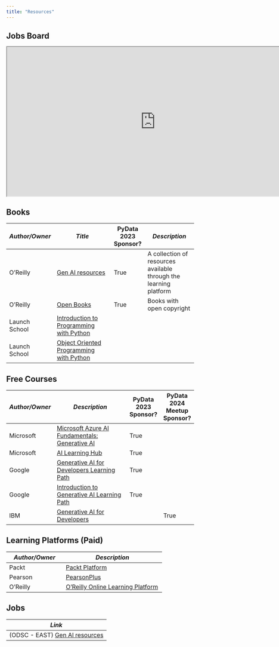 ```yaml
---
title: "Resources"
---
```

## Jobs Board
```{=html}
<div style="display: flex; justify-content: top; align-items: center; width: 800px; height: 400px;">
    <iframe src="https://docs.google.com/spreadsheets/d/e/2PACX-1vSVUG4pJ3XeyhnJ9AT7lphmw_P_1mIJ7Man_nqf2zfE4uEcrybaLLMAR_LFRsDnfvWX_CdkUt8CnZF7/pubhtml?gid=0&amp;single=true&amp;widget=false&amp;headers=false&amp;chrome=false" title="Webpage example" style="width: 100%; height: 100%;"></iframe>
</div>
```

## Books
| **_Author/Owner_** 	| **_Title_**                                                                    	| PyData 2023 Sponsor? 	| **_Description_**                                                 	|
|--------------------	|--------------------------------------------------------------------------------	|----------------------	|-------------------------------------------------------------------	|
| O'Reilly           	| [Gen AI resources](https://www.oreilly.com/online-learning/generative-ai.html) 	| True                 	| A collection of resources available through the learning platform 	|
| O'Reilly           	| [Open Books](https://www.oreilly.com/openbook/)                                	| True                 	| Books with open copyright                                         	|
| Launch School      	| [Introduction to Programming with Python](https://launchschool.com/books/python)   |                 	|                             	|
| Launch School      	| [Object Oriented Programming with Python](https://launchschool.com/books/oo_python)   |                 	|                           	|

## Free Courses
| **_Author/Owner_** 	| **_Description_**                                                                                                              	| PyData 2023 Sponsor? 	| PyData 2024 Meetup Sponsor? 	|
|--------------------	|--------------------------------------------------------------------------------------------------------------------------------	|----------------------	|-----------------------------	|
| Microsoft          	| [Microsoft Azure AI Fundamentals: Generative AI](https://learn.microsoft.com/en-us/training/paths/introduction-generative-ai/) 	| True                 	|                             	|
| Microsoft          	| [AI Learning Hub](https://learn.microsoft.com/en-us/ai/)                                                                       	| True                 	|                             	|
| Google             	| [Generative AI for Developers Learning Path](https://www.cloudskillsboost.google/paths/183)                                    	| True                 	|                             	|
| Google             	| [Introduction to Generative AI Learning Path](https://www.cloudskillsboost.google/paths/118)                                   	| True                 	|                             	|
| IBM                	| [Generative AI for Developers](https://developer.ibm.com/generative-ai-for-developers?cm_sp=ibmdev--developer--GenAI)          	|                      	| True                        	|

## Learning Platforms (Paid)
| **_Author/Owner_** 	| **_Description_**           | 
|--------------------	|----------------------------------- |
| Packt       | [Packt Platform](https://www.packtpub.com/) 	| 
| Pearson    	| [PearsonPlus](https://www.pearson.com/en-us/pearsonplus.html) | 
| O'Reilly   	| [O'Reilly Online Learning Platform](https://www.oreilly.com/online-learning/) | 

## Jobs
| **_Link_**                                                           	|
|---------------------------------------------------------------------	|
| (ODSC - EAST) [Gen AI resources](https://jobs.opendatascience.com/) 	|

